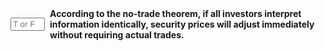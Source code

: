 ::: {.question-block}

<form onsubmit="event.preventDefault(); checkAnswerBox('module5_tf_q96','T')" style="display: flex; align-items: center; gap: 8px;">
<input type="text" id="module5_tf_q96" name="module5_tf_q96" maxlength="1" placeholder="T or F" style="width: 55px;" data-correct-answer="T" /> 
<label for="module5_tf_q96"><strong>According to the no-trade theorem, if all investors interpret information identically, security prices will adjust immediately without requiring actual trades.</strong></label>
</form>

<div id="feedback-module5_tf_q96" class="feedback" data-status="" style="display:none;">
This is TRUE. When expectations are common knowledge, prices reflect new information instantly, eliminating the need for trading.
</div>

:::
